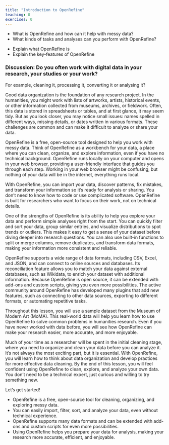 ```yaml
---
title: "Introduction to OpenRefine"
teaching: 0
exercises: 0
---
```


:::::::::::::::::::::::::::::::::::::: questions 

+ What is OpenRefine and how can it help with messy data?
+ What kinds of tasks and analyses can you perform with OpenRefine?

::::::::::::::::::::::::::::::::::::::::::::::::

::::::::::::::::::::::::::::::::::::: objectives

+ Explain what OpenRefine is
+ Explain the key-features of OpenRefine

::::::::::::::::::::::::::::::::::::::::::::::::



::::::::::::: discussion

### Discussion: Do you often work with digital data in your research, your studies or your work?

For example, cleaning it, processing it, converting it or analysing it?

::::::::::::::::::::


Good data organization is the foundation of any research project. In the humanities, you might work with lists of artworks, artists, historical events, or other information collected from museums, archives, or fieldwork. Often, this data is stored in spreadsheets or tables, and at first glance, it may seem tidy. But as you look closer, you may notice small issues: names spelled in different ways, missing details, or dates written in various formats. These challenges are common and can make it difficult to analyze or share your data.

OpenRefine is a free, open-source tool designed to help you work with messy data. Think of OpenRefine as a workbench for your data, a place where you can clean, organize, and explore information, even if you have no technical background. OpenRefine runs locally on your computer and opens in your web browser, providing a user-friendly interface that guides you through each step. Working in your web browser might be confusing, but nothing of your data will be in the internet, everything runs local.

With OpenRefine, you can import your data, discover patterns, fix mistakes, and transform your information so it’s ready for analysis or sharing. You don’t need to know how to code or use complicated software. OpenRefine is built for researchers who want to focus on their work, not on technical details.

One of the strengths of OpenRefine is its ability to help you explore your data and perform simple analyses right from the start. You can quickly filter and sort your data, group similar entries, and visualize distributions to spot trends or outliers. This makes it easy to get a sense of your dataset before diving deeper into research questions. You can also use built-in functions to split or merge columns, remove duplicates, and transform data formats, making your information more consistent and reliable.

OpenRefine supports a wide range of data formats, including CSV, Excel, and JSON, and can connect to online sources and databases. Its reconciliation feature allows you to match your data against external databases, such as Wikidata, to enrich your dataset with additional information. Because OpenRefine is open source, it can be extended with add-ons and custom scripts, giving you even more possibilities. The active community around OpenRefine has developed many plugins that add new features, such as connecting to other data sources, exporting to different formats, or automating repetitive tasks.

Throughout this lesson, you will use a sample dataset from the Museum of Modern Art (MoMA). This real-world data will help you learn how to use OpenRefine to solve common problems in humanities research. Even if you have never worked with data before, you will see how OpenRefine can make your research easier, more accurate, and more enjoyable.

Much of your time as a researcher will be spent in the initial cleaning stage, where you need to organize and clean your data before you can analyze it. It’s not always the most exciting part, but it is essential. With OpenRefine, you will learn how to think about data organization and develop practices for more effective data cleaning. By the end of this lesson, you will feel confident using OpenRefine to clean, explore, and analyze your own data. You don’t need to be a technical expert, just curious and willing to try something new.

Let’s get started!



::::::::::::::::::::::::::::::::::::: keypoints

+ OpenRefine is a free, open-source tool for cleaning, organizing, and exploring messy data.
+ You can easily import, filter, sort, and analyze your data, even without technical experience.
+ OpenRefine supports many data formats and can be extended with add-ons and custom scripts for even more possibilities.
+ Using OpenRefine helps you prepare your data for analysis, making your research more accurate, efficient, and enjoyable.
  
::::::::::::::::::::::::::::::::::::::::::::::::